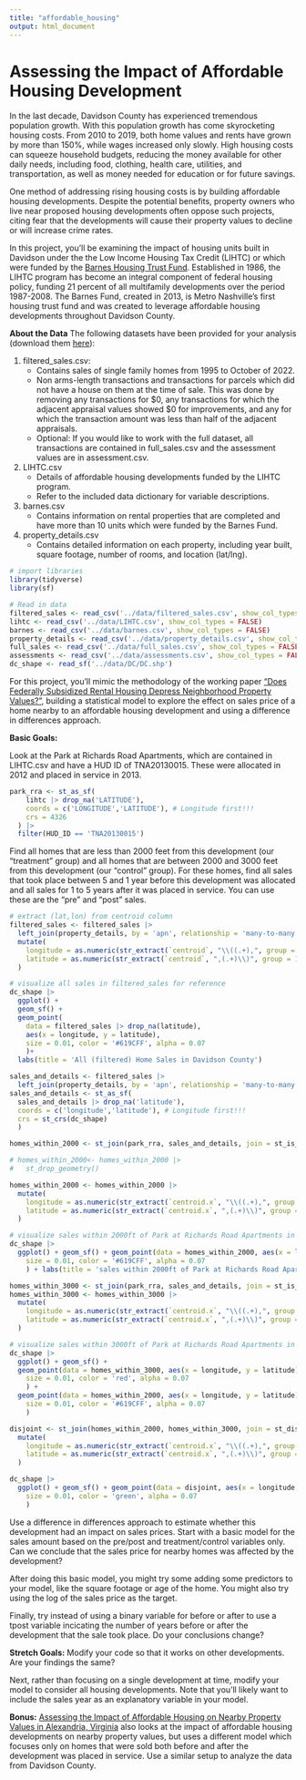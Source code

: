 ```yaml
---
title: "affordable_housing"
output: html_document
---
```


# Assessing the Impact of Affordable Housing Development

In the last decade, Davidson County has experienced tremendous population growth. With this population growth has come skyrocketing housing costs. From 2010 to 2019, both home values and rents have grown by more than 150%, while wages increased only slowly. High housing costs can squeeze household budgets, reducing the money available for other daily needs, including food, clothing, health care, utilities, and transportation, as well as money needed for education or for future savings.

One method of addressing rising housing costs is by building affordable housing developments. Despite the potential benefits, property owners who live near proposed housing developments often oppose such projects, citing fear that the developments will cause their property values to decline or will increase crime rates.

In this project, you'll be examining the impact of housing units built in Davidson under the the Low Income Housing Tax Credit (LIHTC) or which were funded by the [Barnes Housing Trust Fund](https://www.nashville.gov/departments/mayor/housing/barnes-fund). Established in 1986, the LIHTC program has become an integral component of federal housing policy, funding 21 percent of all multifamily developments over the period 1987-2008. The Barnes Fund, created in 2013, is Metro Nashville's first housing trust fund and was created to leverage affordable housing developments throughout Davidson County.

**About the Data** The following datasets have been provided for your analysis (download them [here](https://drive.google.com/drive/folders/1zWaLMIVQQuZXp4HHvtdeGpOZ5QYeWGPT?usp=share_link)):

1.  filtered_sales.csv:
    -   Contains sales of single family homes from 1995 to October of 2022.
    -   Non arms-length transactions and transactions for parcels which did not have a house on them at the time of sale. This was done by removing any transactions for \$0, any transactions for which the adjacent appraisal values showed \$0 for improvements, and any for which the transaction amount was less than half of the adjacent appraisals.
    -   Optional: If you would like to work with the full dataset, all transactions are contained in full_sales.csv and the assessment values are in assessment.csv.
2.  LIHTC.csv
    -   Details of affordable housing developments funded by the LIHTC program.
    -   Refer to the included data dictionary for variable descriptions.
3.  barnes.csv
    -   Contains information on rental properties that are completed and have more than 10 units which were funded by the Barnes Fund.
4.  property_details.csv
    -   Contains detailed information on each property, including year built, square footage, number of rooms, and location (lat/lng).

```r
# import libraries
library(tidyverse)
library(sf)

```

```r
# Read in data
filtered_sales <- read_csv('../data/filtered_sales.csv', show_col_types = FALSE)
lihtc <- read_csv('../data/LIHTC.csv', show_col_types = FALSE)
barnes <- read_csv('../data/barnes.csv', show_col_types = FALSE)
property_details <- read_csv('../data/property_details.csv', show_col_types = FALSE)
full_sales <- read_csv('../data/full_sales.csv', show_col_types = FALSE)
assessments <- read_csv('../data/assessments.csv', show_col_types = FALSE)
dc_shape <- read_sf('../data/DC/DC.shp')
```

For this project, you'll mimic the methodology of the working paper ["Does Federally Subsidized Rental Housing Depress Neighborhood Property Values?"](https://furmancenter.org/research/publication/does-federally-subsidized-rental-housing-depress-neighborhood-property), building a statistical model to explore the effect on sales price of a home nearby to an affordable housing development and using a difference in differences approach.

**Basic Goals:**

Look at the Park at Richards Road Apartments, which are contained in LIHTC.csv and have a HUD ID of TNA20130015. These were allocated in 2012 and placed in service in 2013.

```r
park_rra <- st_as_sf(
    lihtc |> drop_na('LATITUDE'),
    coords = c('LONGITUDE','LATITUDE'), # Longitude first!!!
    crs = 4326
  ) |> 
  filter(HUD_ID == 'TNA20130015')
```

Find all homes that are less than 2000 feet from this development (our "treatment" group) and all homes that are between 2000 and 3000 feet from this development (our "control" group). For these homes, find all sales that took place between 5 and 1 year before this development was allocated and all sales for 1 to 5 years after it was placed in service. You can use these are the "pre" and "post" sales.

```r
# extract (lat,lon) from centroid column
filtered_sales <- filtered_sales |> 
  left_join(property_details, by = 'apn', relationship = 'many-to-many') |> 
  mutate(
    longitude = as.numeric(str_extract(`centroid`, "\\((.+),", group = 1)),
    latitude = as.numeric(str_extract(`centroid`, ",(.+)\\)", group = 1))
  )
```

```r
# visualize all sales in filtered_sales for reference
dc_shape |>
  ggplot() +
  geom_sf() +
  geom_point(
    data = filtered_sales |> drop_na(latitude),
    aes(x = longitude, y = latitude),
    size = 0.01, color = '#619CFF', alpha = 0.07
    )+
  labs(title = 'All (filtered) Home Sales in Davidson County')
```

```r
sales_and_details <- filtered_sales |> 
  left_join(property_details, by = 'apn', relationship = 'many-to-many') 
sales_and_details <- st_as_sf(
  sales_and_details |> drop_na('latitude'),
  coords = c('longitude','latitude'), # Longitude first!!!
  crs = st_crs(dc_shape)
  )
```

```r
homes_within_2000 <- st_join(park_rra, sales_and_details, join = st_is_within_distance, dist = 2000)
```

```r
# homes_within_2000<- homes_within_2000 |>
#   st_drop_geometry()

homes_within_2000 <- homes_within_2000 |>
  mutate(
    longitude = as.numeric(str_extract(`centroid.x`, "\\((.+),", group = 1)),
    latitude = as.numeric(str_extract(`centroid.x`, ",(.+)\\)", group = 1))
  )
```

```r
# visualize sales within 2000ft of Park at Richards Road Apartments in homes_within_2000 for reference
dc_shape |>
  ggplot() + geom_sf() + geom_point(data = homes_within_2000, aes(x = longitude, y = latitude),
    size = 0.01, color = '#619CFF', alpha = 0.07
    ) + labs(title = 'sales within 2000ft of Park at Richards Road Apartments')
```

```r
homes_within_3000 <- st_join(park_rra, sales_and_details, join = st_is_within_distance, dist = 3000)
homes_within_3000 <- homes_within_3000 |>
  mutate(
    longitude = as.numeric(str_extract(`centroid.x`, "\\((.+),", group = 1)),
    latitude = as.numeric(str_extract(`centroid.x`, ",(.+)\\)", group = 1))
  )

# visualize sales within 3000ft of Park at Richards Road Apartments in homes_within_3000 for reference
dc_shape |>
  ggplot() + geom_sf() +
  geom_point(data = homes_within_3000, aes(x = longitude, y = latitude),
    size = 0.01, color = 'red', alpha = 0.07
    ) +
  geom_point(data = homes_within_2000, aes(x = longitude, y = latitude),
    size = 0.01, color = '#619CFF', alpha = 0.07
    ) 
```

```r


disjoint <- st_join(homes_within_2000, homes_within_3000, join = st_disjoint) |> 
  mutate(
    longitude = as.numeric(str_extract(`centroid.x`, "\\((.+),", group = 1)),
    latitude = as.numeric(str_extract(`centroid.x`, ",(.+)\\)", group = 1))
  )

dc_shape |>
  ggplot() + geom_sf() + geom_point(data = disjoint, aes(x = longitude, y = latitude),
    size = 0.01, color = 'green', alpha = 0.07
    )

```

Use a difference in differences approach to estimate whether this development had an impact on sales prices. Start with a basic model for the sales amount based on the pre/post and treatment/control variables only. Can we conclude that the sales price for nearby homes was affected by the development?

After doing this basic model, you might try some adding some predictors to your model, like the square footage or age of the home. You might also try using the log of the sales price as the target.

Finally, try instead of using a binary variable for before or after to use a tpost variable incicating the number of years before or after the development that the sale took place. Do your conclusions change?

**Stretch Goals:** Modify your code so that it works on other developments. Are your findings the same?

Next, rather than focusing on a single development at time, modify your model to consider all housing developments. Note that you'll likely want to include the sales year as an explanatory variable in your model.

**Bonus:** [Assessing the Impact of Affordable Housing on Nearby Property Values in Alexandria, Virginia](https://www.urban.org/research/publication/assessing-impact-affordable-housing-nearby-property-values-alexandria-virginia) also looks at the impact of affordable housing developments on nearby property values, but uses a different model which focuses only on homes that were sold both before and after the development was placed in service. Use a similar setup to analyze the data from Davidson County.
